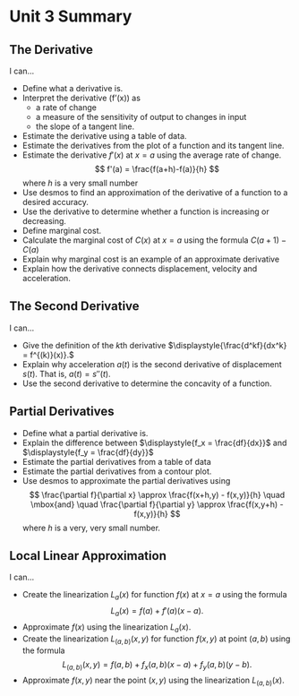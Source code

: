 
# Unit 3 Summary


## The Derivative

I can...

* Define what a derivative is.
* Interpret the derivative \(f'(x)\) as
  * a rate of change
  * a measure of the sensitivity of output to changes in input
  * the slope of a tangent line.
* Estimate the derivative using a table of data.
* Estimate the derivatives from the plot of a function and its tangent line.
* Estimate the derivative $f'(x)$ at $x=a$ using the average rate of change.
$$
f'(a) = \frac{f(a+h)-f(a)}{h}
$$
where $h$ is a very small number
* Use desmos to find an approximation of the derivative of a function to a desired accuracy.
* Use the derivative to determine whether a function is increasing or decreasing.
* Define marginal cost.
* Calculate the marginal cost of $C(x)$ at $x=a$ using the formula $C(a+1)-C(a)$
* Explain why marginal cost is an example of an approximate derivative
* Explain how the derivative connects displacement, velocity and acceleration.

## The Second Derivative

I can...

* Give the definition of the $k$th derivative
$\displaystyle{\frac{d^kf}{dx^k} = f^{(k)}(x)}.$
* Explain why acceleration $a(t)$ is the second derivative of displacement $s(t)$. That is, $a(t) = s''(t).$
* Use the second derivative to determine the concavity of a function.

## Partial Derivatives

* Define what a partial derivative is.
* Explain the difference between $\displaystyle{f_x = \frac{df}{dx}}$ and $\displaystyle{f_y = \frac{df}{dy}}$
* Estimate the partial derivatives from a table of data
* Estimate the partial derivatives from a contour plot.
* Use desmos to approximate the partial derivatives using
$$
\frac{\partial f}{\partial x} \approx \frac{f(x+h,y) - f(x,y)}{h} \quad \mbox{and} \quad \frac{\partial f}{\partial y} \approx \frac{f(x,y+h) - f(x,y)}{h}
$$
where $h$ is a very, very small number.

## Local Linear Approximation

I can...

* Create the linearization $L_a(x)$ for function $f(x)$ at $x=a$ using the formula
$$
L_a(x) = f(a) + f'(a) (x-a).
$$
* Approximate $f(x)$ using the linearization $L_a(x)$.
* Create the linearization $L_{(a,b)}(x,y)$ for function $f(x,y)$ at point $(a,b)$ using the formula
$$
L_{(a,b)}(x,y) = f(a,b) + f_x(a,b) (x-a) + f_y(a,b) (y-b).
$$
* Approximate $f(x,y)$ near the point $(x,y)$ using the linearization $L_{(a,b)}(x)$.